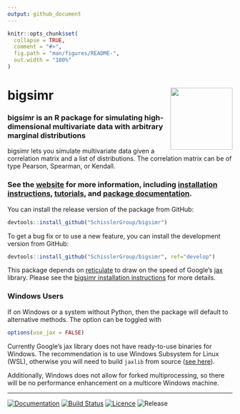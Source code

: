 ```yaml
---
output: github_document
---
```


<!-- README.md is generated from README.Rmd. Please edit that file -->

```r
knitr::opts_chunk$set(
  collapse = TRUE,
  comment = "#>",
  fig.path = "man/figures/README-",
  out.width = "100%"
)
```

# bigsimr <a href='https://github.com/SchisslerGroup/bigsimr'><img src='man/figures/logo.png' align="right" height="139" /></a>

### bigsimr is an R package for simulating high-dimensional multivariate data with arbitrary marginal distributions

bigsimr lets you simulate multivariate data given a correlation matrix and a list of distributions. The correlation matrix can be of type Pearson, Spearman, or Kendall.

### See the [website](https://schisslergroup.github.io/bigsimr/) for more information, including [installation instructions](https://schisslergroup.github.io/bigsimr/articles/install-bigsimr.html), [tutorials](https://schisslergroup.github.io/bigsimr/articles/using-rvec.html), and [package documentation](https://schisslergroup.github.io/bigsimr/reference/index.html).

You can install the release version of the package from GitHub:

``` r
devtools::install_github("SchisslerGroup/bigsimr")
```

To get a bug fix or to use a new feature, you can install the development version from GitHub:

``` r
devtools::install_github("SchisslerGroup/bigsimr", ref="develop")
```

This package depends on
[reticulate](https://rstudio.github.io/reticulate/) to draw on the speed
of Google’s [jax](https://github.com/google/jax) library. Please see the [bigsimr installation instructions](https://schisslergroup.github.io/bigsimr/articles/install-bigsimr.html) for more details.


### Windows Users

If on Windows or a system without Python, then the package will default to alternative methods. The option can be toggled with

```r
options(use_jax = FALSE)
```

Currently Google's jax library does not have ready-to-use binaries for Windows. The recommendation is to use Windows Subsystem for Linux (WSL), otherwise you will need to build `jaxlib` from source ([see here](https://jax.readthedocs.io/en/latest/developer.html#additional-notes-for-building-jaxlib-from-source-on-windows)).

Additionally, Windows does not allow for forked multiprocessing, so there will be no performance enhancement on a multicore Windows machine.


---

<!-- badges: start -->
[![Documentation][docs-stable-img]][docs-stable-url]
[![Build Status][travis-img]][travis-url]
[![Licence][license-img]][license-url]
![Release][release-img]
<!-- badges: end -->


[docs-stable-img]: https://img.shields.io/badge/docs-release-blue.svg
[docs-stable-url]: https://schisslergroup.github.io/bigsimr/reference/index.html

[release-img]: https://img.shields.io/github/v/tag/schisslergroup/bigsimr?label=release&sort=semver

[travis-img]: https://travis-ci.com/SchisslerGroup/bigsimr.svg?branch=master
[travis-url]: https://travis-ci.com/SchisslerGroup/bigsimr

[license-img]: https://img.shields.io/github/license/schisslergroup/bigsimr
[license-url]: https://choosealicense.com/licenses/gpl-3.0/
